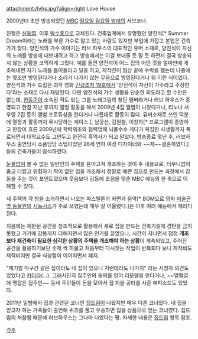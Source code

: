 attachment:/lvhs.jpg?align=right
Love House

2000년대 초반 방송되었던 [[MBC]] [[일요일 일요일 밤에]]의 서브코너.

진행은 [[신동엽]]. 이후 [[박수홍]]으로 교체된다. 건축업계에서 유명했던 양진석[* Summer Dream이라는 노래를 부른 가수로 알고 있는 사람도 있지만 부업에 가깝고 본업은 건축가가 맞다. 양진석의 가수 이야기는 러브 하우스의 대표적인 유머 소재로, 양진석이 자신의 노래를 방송에 내보내려고 하고 방송에서는 이걸 보내줄 듯 말 듯 하면서 결국 방송되지 않는 상황을 코믹하게 그렸다. 예를 들면 양진석이 어느 집의 어떤 것을 얼마만에 개조해내면 자기 노래를 틀어들라고 딜을 하고, 제작진이 협상 끝에 수락을 했는데 나중에는 몇초만 방영된다거나 소리가 나가지 않는 무음으로 방영된다거나 뭐 이런 식이었다. 양진석과 가수 드립은 괴작 영화 [[긴급조치 19호]]에서 '양진석이 자신이 가수라고 주장한다'라는 소재로 다시 재탕된다. 다만 양진석의 가수 생활을 단순한 외도라고 할 수만은 없는데, [[한동준]]이 소속된 적도 있는 그룹 노래그림의 창단 멤버라거나 러브 하우스가 종영되고 한참 지난 후까지 앨범 활동을 해서 2009년 4집 앨범이 나왔다거나, 티노나 서우영 2집 등의 앨범 프로듀싱을 한다거나 나름대로 활동이 많다. 유머소재로 쓰인 덕분에 열정과 활동까지 무시당하는 케이스.], 남궁선, 김원철, 이창하[* 프로그램이 종영하고 한참이 흐른 2009년에 학력위조와 협력업체 뇌물수수 게다가 복잡한 사생활까지 폭로되면서 대학교수도 그만두고 완전히 흑역사가 되고 말았다. 방송종료 몇년 후, 러브하우스 출연당시 소품담당 스탭이었던 26세 연하 여성 디자이너와 ~~재~~결혼하였다.] 등의 건축가들이 참석하였다.

[[눈물]]없이 볼 수 없는 일반인의 주택을 뜯어고쳐 개조하는 것이 주 내용으로, 터무니없이 좁고 더럽고 위험하기 짝이 없던 집을 개조해서 정말로 예쁜 집으로 만드는 과정에서 감동을 주는 것이 포인트였으며 웃음보다 감동에 초점을 맞춘 MBC 예능의 한 축으로 이해할 수 있다.

새 주택의 각 방을 소개하면서 나오는 파스텔톤의 화면과 음악[* BGM으로 영화 [[미술관 옆 동물원]]의 [http://www.youtube.com/watch?v=Wg4bp9_JCuw 시놉시스]가 주로 쓰였는데 매우 잘 어울렸다.]은 이후 여러 예능에서 패러디된다.

처음에는 제한된 공간을 창조적으로 활용해서 새로 집을 만드는 건축기술에 경탄을 금치 못했고 거기에 감동까지 더해지면서 많은 인기를 끌었으나, 시간이 지나면서 점점 '''개조보다 재건축이 필요한 심각한 상황의 주택을 개조해야 하는 상황'''이 계속되었고, 주어진 공간을 활용하기보단 숫제 싹 허물고 처음부터 다시짓는 작업이 반복되다 보니 제작비도 제작비지만 결국 식상함이 이어지면서 폐지.

"제기럴 마구간 같은 집이라도 내 집이 있으니 저런데라도 나가지" 라는 시청자 의견도 있었다고 [[카더라]](…). 그래서인지 집주인의 동의를 얻어 리모델링 한다거나, ~~얼떨결에 땡잡은 집주인~~ 동네 주민들이 돈을 모아서 집 지을 공터를 사준 에피소드도 있었다.

2011년 일밤에서 집과 관련된 코너인 [[집드림]]이 나왔지만 매우 다른 코너였다. 내 집을 얻고자 하는 가족들이 출연해 퀴즈를 풀고 우승하면 집을 상품으로 얻는 코너였다. 집드림의 처참함 때문에 러브하우스는 그나마 나았다는 평. 자세한 내용은 [[집드림]] 항목 참조.

[[각주]]
